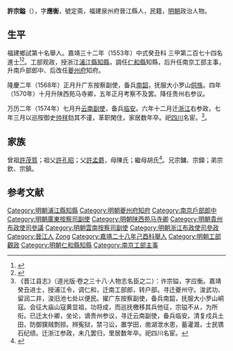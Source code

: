 {{明清人物信息框
| 姓名 = 許宗鎰
| 原名 =
| 圖片名稱= 
| 圖片大小 =
| 圖片說明 = 
| 最高職務 =浙江布政使司右参政
| 國家 = 大明 
| 爵位 =
| 籍貫 = 福建泉州府晉江縣
| 族裔 = 
| 字號 = 
| 諡號 =
| 出生日期 = 乙亥五月二十三日
| 出生地點 = <!---福建泉州府晉江縣--->
| 逝世日期 = 卒年不詳 
| 逝世地點 =
| 墓葬 =
| 配偶 = 娶史氏，继娶顔氏
| 親屬 = （子）許東暘、許東曙
| 出身 =
* 嘉靖二十八年己酉科舉人
* 嘉靖三十二年癸丑科同進士出身
| 經歷 =
| 著作 =  
}}
'''許宗鎰'''（{{bd|？||？|catIdx=}}），字'''應衡'''，號定斋，福建泉州府晉江縣人，民籍，[[明朝|明朝]]政治人物。

== 生平 ==
福建鄉試第十名舉人。嘉靖三十二年（1553年）中式癸丑科<!---會試第六十三名--->三甲第二百七十四名進士<ref>{{Cite book|title=《皇明贡举考》卷五|author=[[张朝瑞|张朝瑞]]|publisher=《续修四库全书》史部第828册|year=|isbn=|location=|pages=}}</ref><ref>{{Cite book|title=贡举志五种 上|author=鲁小俊，江俊伟著|publisher=武汉大学出版社|year=2009|isbn=978-7-307-07043-1|location=武汉|pages=}}</ref>。工部观政，授浙江[[浦江縣|浦江縣]][[知縣|知縣]]，調任[[仁和縣|仁和縣]]知縣，后升任南京工部主事，升南戶部郎中、后改任[[夔州府|夔州府]]知府。

隆慶二年（1568年）正月升广东按察副使，备兵[[南韶|南韶]]，抚服大小罗山[[侗族|侗族]]。四年（1570年）十月升陕西苑马寺卿，五年正月考察不及罢。降任贵州右参议。

万历二年（1574年）七月升[[云南|云南]][[副使|副使]]，备兵[[临安府|临安]]。六年十二月迁[[浙江|浙江]]右参政，七年三月以巡按御史[[帅祥|帅祥]]劾其不谨，革职閑住，家居数年卒。祀[[四川|四川]]名宦。<ref>《晋江县志》（道光版·卷之三十八·人物志名臣之二）：许宗镒，字应衡。嘉靖癸丑进士，授浦江令，调仁和，迁南工部郎，转户部。寻迁夔州守。浚武功、留润二井，浚旧池七处以便民。擢广东按察副使，备兵南韶，抚服大小罗山峒寇。会征大庙山寇黄显祖，功将成，而巡抚檄移其兵他征，宗镒不从，为所衔。已迁太仆卿，坐论，谪贵州参议，寻迁云南副使，备兵临安。清复戍兵土田，防御獛贼剽掠。辨寃狱，禁刁讼，置学田，凿湖泄水患，蓄灌溉，士民镌石纪绩。迁浙江参政，未几罢归，里居数年卒。祀四川名宦。</ref>。

== 家族 ==
曾祖[[許茂質|許茂質]]；祖父[[許孔昭|許孔昭]]；父[[許孟爵|許孟爵]]，母陳氏；繼母胡氏<ref>{{Cite book|title=天一阁藏明代科举录选刊 登科录 点校本|author=龚延明主编|publisher=宁波出版社|year=2016|isbn=978-7-5526-2320-8|location=宁波|pages=|quote=《天一閣藏明代科舉錄選刊.登科錄》之《嘉靖三十二年癸丑科登科錄》}}</ref>。兄宗鏞、宗鑅；弟宗欽、宗鎮。

==参考文献==
{{reflist}}

{{嘉靖三十二年癸丑科殿試金榜}}

{{DEFAULTSORT:Xu许}}
[[Category:明朝浦江縣知縣|Category:明朝浦江縣知縣]]
[[Category:明朝夔州府知府|Category:明朝夔州府知府]]
[[Category:南京戶部郎中|Category:南京戶部郎中]]
[[Category:明朝廣東按察司副使|Category:明朝廣東按察司副使]]
[[Category:明朝陕西苑马寺卿|Category:明朝陕西苑马寺卿]]
[[Category:明朝貴州布政使司參議|Category:明朝貴州布政使司參議]]
[[Category:明朝雲南按察司副使|Category:明朝雲南按察司副使]]
[[Category:明朝浙江布政使司參政|Category:明朝浙江布政使司參政]]
[[Category:晉江人|Category:晉江人]]
[[Category:許姓|Zong]]
[[Category:嘉靖二十八年己酉科舉人|Category:嘉靖二十八年己酉科舉人]]
[[Category:明朝工部觀政|Category:明朝工部觀政]]
[[Category:明朝仁和縣知縣|Category:明朝仁和縣知縣]]
[[Category:南京工部主事|Category:南京工部主事]]